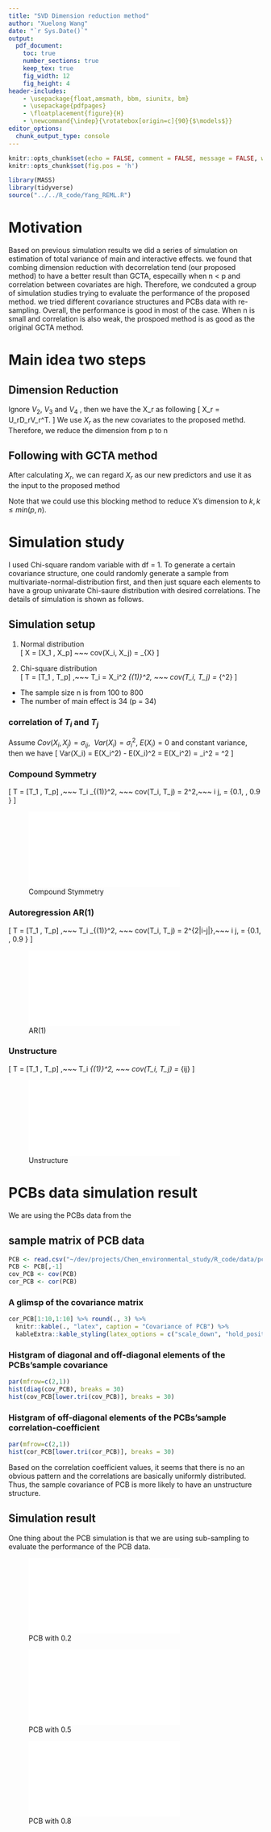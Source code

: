 ```yaml
---
title: "SVD Dimension reduction method"
author: "Xuelong Wang"
date: "`r Sys.Date()`"
output: 
  pdf_document:
    toc: true
    number_sections: true
    keep_tex: true
    fig_width: 12
    fig_height: 4
header-includes:
    - \usepackage{float,amsmath, bbm, siunitx, bm}
    - \usepackage{pdfpages}
    - \floatplacement{figure}{H}
    - \newcommand{\indep}{\rotatebox[origin=c]{90}{$\models$}}
editor_options: 
  chunk_output_type: console
---
```


```r
knitr::opts_chunk$set(echo = FALSE, comment = FALSE, message = FALSE, warning = FALSE, fig.height = 10)
knitr::opts_chunk$set(fig.pos = 'h')

library(MASS)
library(tidyverse)
source("../../R_code/Yang_REML.R")
```

# Motivation

Based on previous simulation results we did a series of simulation on estimation of total variance of main and interactive effects. we found that combing dimension reduction with decorrelation tend (our proposed method) to have a better result than GCTA, especailly when n < p and correlation between covariates are high. Therefore, we condcuted a group of simulation studies trying to evaluate the performance of the proposed method. we tried different covariance structures and PCBs data with re-sampling. Overall, the performance is good in most of the case. When n is small and correlation is also weak, the prospoed method is as good as the original GCTA method. 



# Main idea two steps 

## Dimension Reduction

\begin{align*}
  X = U D V^T &= \begin{bmatrix}
                      U_r & U_2
                      \end{bmatrix}
                      \begin{bmatrix}
                      D_r & 0\\
                      0 & D_2
                      \end{bmatrix}
                      \begin{bmatrix}
                      V_r & V_2\\
                      V_3 & V_4
                      \end{bmatrix}^T \\ 
              &= 
                      \begin{bmatrix}
                      U_rD_r & U_2D_2
                      \end{bmatrix}
                      \begin{bmatrix}
                      V_r^T & V_3^T\\
                      V_2^T & V_4^T
                      \end{bmatrix}
                      =
                      \begin{bmatrix}
                      U_rD_rV_r^T + U_2D_2V_2^T & U_rD_rV_3^T + U_2D_2 V_4^T
                      \end{bmatrix}
\end{align*}

Ignore $V_2$, $V_3$ and $V_4$ , then we have the X_r as following
\[
  X_r = U_rD_rV_r^T.
\]
We use $X_r$ as the new covariates to the proposed methd. Therefore, we reduce the dimension from p to n

## Following with GCTA method

After calculating $X_r$, we can regard $X_r$ as our new predictors and use it as the input to the proposed method

Note that we could use this blocking method to reduce X's dimension to $k, k \leq min(p,n)$. 

# Simulation study 

I used Chi-square random variable with df = 1. To generate a certain covariance structure, one could randomly generate a sample from multivariate-normal-distribution first, and then just square each elements to have a group univarate Chi-saure distribution with desired correlations. The details of simulation is shown as follows.

## Simulation setup 

1. Normal distribution  
  \[
    X = [X_1 \dots, X_p] ~~~ cov(X_i, X_j) = \Sigma_{X}
  \]
  
1. Chi-square distribution  
  \[
    T = [T_1 \dots, T_p] ,~~~ T_i = X_i^2 \sim \chi_{(1)}^2, ~~~ cov(T_i, T_j) = \Sigma_{\chi^2}
  \]

- The sample size n is from 100 to 800
- The number of main effect is 34 (p = 34)

### correlation of $T_i$ and $T_j$

Assume $Cov(X_i,X_j) = \sigma_{ij}, ~~ Var(X_i) = \sigma_i^2$, $E(X_i) = 0$ and constant variance, then we have
\[
  Var(X_i) = E(X_i^2) - E(X_i)^2 = E(X_i^2) = \sigma_i^2 = \sigma^2
\]

\begin{align*}
  Cov(T_i, T_j) = Cov(X_i^2, X_j^2) &= E\left((X_i^2 - E(X_i^2))(X_j^2 - E(X_j^2))\right) \\ 
                                    &= E(X_i^2X_j^2 - X_i^2E(X_j^2) - X_j^2E(X_i^2) + E(X_i^2)E(X_j^2)) \\
                                    &= E(X_i^2X_j^2) - \sigma^4 \\ 
                                    &= \sigma_i^2\sigma_j^2 + 2\sigma_{ij}^2 - \sigma^4 \\ 
                                    &= 2\sigma^2_{ij}
\end{align*}

\begin{align*}
  Cor(T_i, T_j) &= \frac{Cov(X_i^2, X_j^2)}{\sqrt{Var(X_i^2)Var(X_j^2)}}\\
                &= \frac{2\sigma^2_{ij}}{2 \sigma^4} \\
                &= \frac{2(\rho\sigma^2)^2}{2 \sigma^4} \\
                &= \rho^2
\end{align*}


\newpage

### Compound Symmetry

\[
  T = [T_1 \dots, T_p] ,~~~ T_i \sim \chi_{(1)}^2, ~~~ cov(T_i, T_j) = 2\rho^2,~~~ \forall  i \ne j, \rho = \{0.1, \dots, 0.9 \} 
\]

![Compound Stymmetry](./generate_graph_as_pdf/plot_chi_fixed_fixed_total_p_34_rho_0.1_0.9_n_100_800_svd_red_0.5.pdf)


### Autoregression AR(1)

\[
  T = [T_1 \dots, T_p] ,~~~ T_i \sim \chi_{(1)}^2, ~~~ cov(T_i, T_j) = 2\rho^{2|i-j|},~~~ \forall  i \ne j, \rho = \{0.1, \dots, 0.9 \} 
\]

![AR(1)](./generate_graph_as_pdf/plot_chi_fixed_fixed_ar_chi_rho_0.1_0.9_n_100_800_p_34_svd_0.5.pdf)


### Unstructure

\[
  T = [T_1 \dots, T_p] ,~~~ T_i \sim \chi_{(1)}^2, ~~~ cov(T_i, T_j) = \sigma_{ij}
\]

![Unstructure](./generate_graph_as_pdf/plot_chi_fixed_fixed_total_un_chi_rho_0.1_0.9_n_100_800_p_34_svd_0.5.pdf)

\newpage

# PCBs data simulation result

We are using the PCBs data from the 

## sample matrix of PCB data 

```r
PCB <- read.csv("~/dev/projects/Chen_environmental_study/R_code/data/pcb_99_13_no_missing.csv")
PCB <- PCB[,-1]
cov_PCB <- cov(PCB)
cor_PCB <- cor(PCB)
```

### A glimsp of the covariance matrix 

```r
cor_PCB[1:10,1:10] %>% round(., 3) %>% 
  knitr::kable(., "latex", caption = "Covariance of PCB") %>%
  kableExtra::kable_styling(latex_options = c("scale_down", "hold_position"), position = "center")
```

### Histgram of diagonal and off-diagonal elements of the PCBs'sample covariance

```r
par(mfrow=c(2,1))
hist(diag(cov_PCB), breaks = 30)
hist(cov_PCB[lower.tri(cov_PCB)], breaks = 30)
```

### Histgram of off-diagonal elements of the PCBs'sample correlation-coefficient

```r
par(mfrow=c(2,1))
hist(cor_PCB[lower.tri(cor_PCB)], breaks = 30)
```

Based on the correlation coefficient values, it seems that there is no an obvious pattern and the correlations are basically uniformly distributed. Thus, the sample covariance of PCB is more likely to have an unstructure structure. 

## Simulation result

One thing about the PCB simulation is that we are using sub-sampling to evaluate the performance of the PCB data. 

![PCB with 0.2](./generate_graph_as_pdf/plot_PCB_fixed_fixed_pro_0.1_0.9_p_33_svd_0.2.pdf)

![PCB with 0.5](./generate_graph_as_pdf/plot_PCB_fixed_fixed_pro_0.1_0.9_p_33_svd_0.5.pdf)

![PCB with 0.8](./generate_graph_as_pdf/plot_PCB_fixed_fixed_pro_0.1_0.9_p_33_svd_0.8.pdf)

